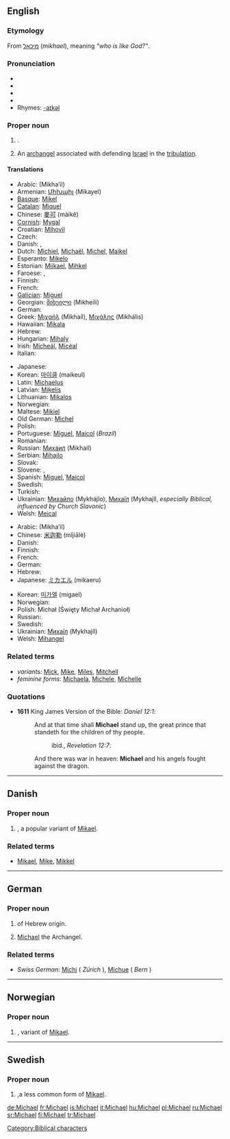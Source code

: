 {{see|Michaël}}
==English==

{{rank|America|servant|doctor|995|Michael|fee|excellent|Peter}}

===Etymology===
From {{Hebr.}} [[מיכאל]] (''mikhael''), meaning ''"who is like God?"''.

===Pronunciation===
* {{enPR|mī'kəl}}
* {{IPA|/ˈmaɪkəl/}}
* {{SAMPA|/"maIk@l/}}
* {{audio|en-us-Michael.ogg|Audio (US)}}
* Rhymes: [[Rhymes:English:-aɪkəl|-aɪkəl]]

===Proper noun===
{{en-proper noun}}

# {{given name|male|from Hebrew|}}.
# {{context|Judaism|Christianity}} An [[archangel]] associated with defending [[Israel]] in the [[tribulation]].

====Translations====
{{trans-top|male given name}}
* Arabic: {{Arab|[[ميخائيل]]}} (Mikha’il)
* Armenian: [[Միխաիլ]] (Mikayel)
* [[Basque]]: [[Mikel]]
* [[Catalan]]: [[Miquel]]
* Chinese: [[麥可]] (màikě)
* [[Cornish]]: [[Mygal]]
* Croatian: [[Mihovil]]
* Czech: {{t-|cs|Michal}}
* Danish: {{t-|da|Michael}}, {{t-|da|Mikael}}
* Dutch: [[Michiel]], [[Michaël]], [[Michel]], [[Maikel]]
* Esperanto: [[Mikelo]]
* Estonian: [[Miikael]], [[Mihkel]]
* Faroese: {{t-|fo|Mikkjal|xs=Faroese}}, {{t-|fo|Mikal|xs=Faroese}}
* Finnish:  {{t+|fi|Mikko}}
* French: {{t+|fr|Michel}}
* [[Galician]]: [[Miguel#Galician|Miguel]]
* Georgian: [[მიხეილი]] (Mikheili)
* German: {{t+|de|Michael}}
* Greek: [[Μιχαήλ]] (Mikhaíl), [[Μιχάλης]] (Mikhális)
* Hawaiian: [[Mikala]]
* Hebrew: {{t-|he|מיכאל|sc=Hebr}}
* Hungarian: [[Mihaly]]
* Irish: [[Mícheál]], [[Mícéal]]<!-- these belong in the main Irish article: diminutive:[[Maidhc]]-->
* Italian: {{t+|it|Michele}}
{{trans-mid}}
* Japanese: {{t-|ja|マイケル|tr=maikeru|sc=Jpan}}
* Korean: [[마이클]] (maikeul)
* Latin: [[Michaelus]]
* Latvian: [[Miķelis]]
* Lithuanian: [[Mikalos]]
* Norwegian: {{t-|no|Mikael}}
* Maltese: [[Mikiel]]
* Old German: [[Michel]]
* Polish: {{t+|pl|Michał}}
* Portuguese: [[Miguel]], [[Maicol]] (''Brazil'')
* Romanian: {{t-|ro|Mihai}}
* Russian: [[Михаил]] (Mikhaíl)<!--put the following in the main Russian article: diminutive: [[Миша]] (Mísha)-->
* Serbian: [[Mihajlo]]
* Slovak: {{t-|sk|Michal}}
* Slovene: {{t+|sl|Mihael}}, {{t+|sl|Miha}}
* Spanish: [[Miguel]],`[[Maicol]]
* Swedish: {{t+|sv|Mikael}}
* Turkish: {{t+|tr|Mikail}}
* Ukrainian: [[Михайло]] (Mykhájlo), [[Mихаїл]] (Mykhajíl, ''especially Biblical, influenced by Church Slavonic'')<!--put the following in the main Ukrainian article: diminutive: [[Михась]] (Мykhás’), [[Михайлик]] (Mykhájlyk), [[Михасик]] (Mykhásyk), Михасько (Mykhás’ko), Місько (Mís’ko), Місьо (Mís’o)-->
* Welsh: [[Meical]]
{{trans-bottom}}

{{trans-top|archangel}}
* Arabic: {{Arab|[[ميخائيل]]}} (Mikha’il)
* Chinese: [[米迦勒]] (mǐjiālè)
* Danish: {{t-|da|Mikael}}
* Finnish: {{t+|fi|Mikael}}
* French: {{t+|fr|Michel}}
* German: {{t+|de|Michael}}
* Hebrew: {{t-|he|מיכאל|sc=Hebr}}
* Japanese: [[ミカエル]] (mikaeru)
{{trans-mid}}
* Korean: [[미가엘]] (migael)
* Norwegian: {{t-|no|Mikael}}
* Polish: Michał (Święty Michał Archanioł)
* Russian: {{t+|ru|Михаил|tr=Mikhaíl|sc=Cyrl}}
* Swedish: {{t+|sv|Mikael}}
* Ukrainian: [[Mихаїл]] (Mykhajíl)
* Welsh: [[Mihangel]]
{{trans-bottom}}

===Related terms===
* ''variants:'' [[Mick]], [[Mike]], [[Miles]], [[Mitchell]]
* ''feminine forms'': [[Michaela]], [[Michele]], [[Michelle]]

===Quotations===
*'''1611''' King James Version of the Bible: ''Daniel 12:1'':
*:And at that time shall '''Michael''' stand up, the great prince that standeth for the children of thy people.
*::ibid., ''Revelation 12:7'':
*:And there was war in heaven: '''Michael''' and his angels fought against the dragon.

[[Category:Biblical characters]]

----

==Danish==

===Proper noun===
{{infl|da|proper noun}}

# {{given name|male||da:}}, a popular variant of [[Mikael]].

===Related terms===
* [[Mikael]], [[Mike]], [[Mikkel]]

----

==German==

===Proper noun===
{{infl|de|proper noun}}

# {{given name|male||de:}} of Hebrew origin.
# {{biblical character|lang=de}} [[#English|Michael]] the Archangel.

===Related terms===
* ''Swiss German:'' [[Michi]] ( ''Zürich'' ), [[Michue]] ( ''Bern'' )

----

==Norwegian==

===Proper noun===
{{infl|no|proper noun}}

# {{given name|male||no:}}, variant of [[Mikael]].

----

==Swedish==

===Proper noun===
{{infl|sv|proper noun}}

# {{given name|male||sv:}},a less common  form of [[Mikael]].

[[de:Michael]]
[[fr:Michael]]
[[is:Michael]]
[[it:Michael]]
[[hu:Michael]]
[[pl:Michael]]
[[ru:Michael]]
[[sr:Michael]]
[[fi:Michael]]
[[tr:Michael]]